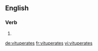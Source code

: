 
==English==

===Verb===
{{head|en}}

# {{en-third-person singular of|vituperate}}

[[de:vituperates]]
[[fr:vituperates]]
[[vi:vituperates]]